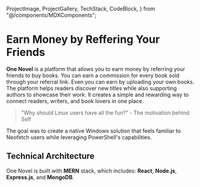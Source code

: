   ProjectImage,
  ProjectGallery,
  TechStack,
  CodeBlock,
} from "@/components/MDXComponents";

# Earn Money by Reffering Your Friends

**One Novel** is a platform that allows you to earn money by referring your friends to buy books. You can earn a commission for every book sold through your referral link. Even you can earn by uploading your own books. The platform helps readers discover new titles while also supporting authors to showcase their work. It creates a simple and rewarding way to connect readers, writers, and book lovers in one place.


> "Why should Linux users have all the fun?" - The motivation behind Self

The goal was to create a native Windows solution that feels familiar to Neofetch users while leveraging PowerShell's capabilities.

<ProjectImage
  src="/projects/onenovel.png"
  alt="Self system information display"
  caption="One Novel - Earn Money by Referring Your Friends"
  size="large"
/>

## Technical Architecture

One Novel is built with **MERN** stack, which includes: **React**, **Node.js**, **Express.js**, and **MongoDB**.
